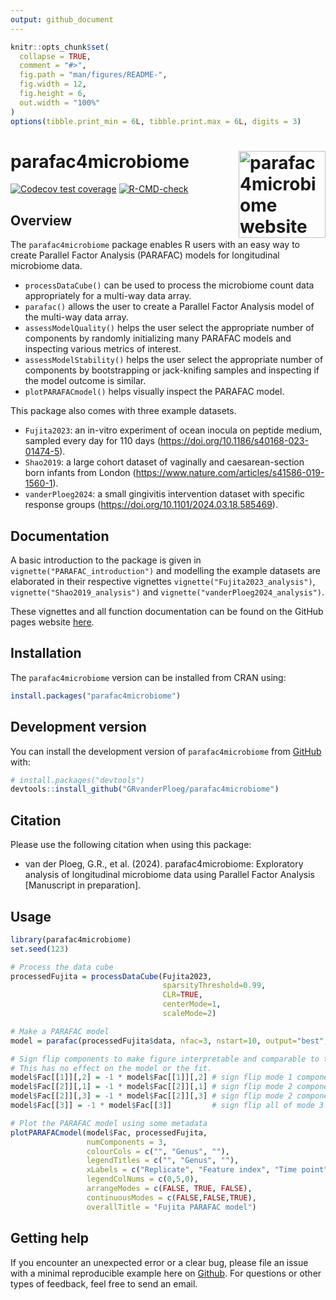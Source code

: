 ```yaml
---
output: github_document
---
```


<!-- README.md is generated from README.Rmd. Please edit that file -->

```r
knitr::opts_chunk$set(
  collapse = TRUE,
  comment = "#>",
  fig.path = "man/figures/README-",
  fig.width = 12,
  fig.height = 6,
  out.width = "100%"
)
options(tibble.print_min = 6L, tibble.print.max = 6L, digits = 3)
```

# parafac4microbiome <a href="https://grvanderploeg.github.io/parafac4microbiome/"><img src="man/figures/logo.png" alt="parafac4microbiome website" align="right" height="139"/></a>

<!-- badges: start -->

[![Codecov test coverage](https://codecov.io/gh/GRvanderPloeg/parafac4microbiome/branch/master/graph/badge.svg)](https://app.codecov.io/gh/GRvanderPloeg/parafac4microbiome?branch=master)
[![R-CMD-check](https://github.com/GRvanderPloeg/parafac4microbiome/actions/workflows/R-CMD-check.yaml/badge.svg)](https://github.com/GRvanderPloeg/parafac4microbiome/actions/workflows/R-CMD-check.yaml)
<!-- badges: end -->

## Overview

The `parafac4microbiome` package enables R users with an easy way to create Parallel Factor Analysis (PARAFAC) models for longitudinal microbiome data.

-   `processDataCube()` can be used to process the microbiome count data appropriately for a multi-way data array.
-   `parafac()` allows the user to create a Parallel Factor Analysis model of the multi-way data array.
-   `assessModelQuality()` helps the user select the appropriate number of components by randomly initializing many PARAFAC models and inspecting various metrics of interest.
-   `assessModelStability()` helps the user select the appropriate number of components by bootstrapping or jack-knifing samples and inspecting if the model outcome is similar.
-   `plotPARAFACmodel()` helps visually inspect the PARAFAC model.

This package also comes with three example datasets.

-   `Fujita2023`: an in-vitro experiment of ocean inocula on peptide medium, sampled every day for 110 days (<https://doi.org/10.1186/s40168-023-01474-5>).
-   `Shao2019`: a large cohort dataset of vaginally and caesarean-section born infants from London (<https://www.nature.com/articles/s41586-019-1560-1>).
-   `vanderPloeg2024`: a small gingivitis intervention dataset with specific response groups (<https://doi.org/10.1101/2024.03.18.585469>).

## Documentation
A basic introduction to the package is given in `vignette("PARAFAC_introduction")` and modelling the example datasets are elaborated in their respective vignettes `vignette("Fujita2023_analysis")`, `vignette("Shao2019_analysis")` and `vignette("vanderPloeg2024_analysis")`.

These vignettes and all function documentation can be found on the GitHub pages website [here](https://grvanderploeg.github.io/parafac4microbiome/).

## Installation

The `parafac4microbiome` version can be installed from CRAN using:

``` r
install.packages("parafac4microbiome")
```

## Development version

You can install the development version of `parafac4microbiome` from [GitHub](https://github.com/) with:

``` r
# install.packages("devtools")
devtools::install_github("GRvanderPloeg/parafac4microbiome")
```

## Citation

Please use the following citation when using this package:

-   van der Ploeg, G.R., et al. (2024). parafac4microbiome: Exploratory analysis of longitudinal microbiome data using Parallel Factor Analysis [Manuscript in preparation].

## Usage

```r
library(parafac4microbiome)
set.seed(123)

# Process the data cube
processedFujita = processDataCube(Fujita2023,
                                  sparsityThreshold=0.99,
                                  CLR=TRUE,
                                  centerMode=1,
                                  scaleMode=2)

# Make a PARAFAC model
model = parafac(processedFujita$data, nfac=3, nstart=10, output="best", verbose=FALSE)

# Sign flip components to make figure interpretable and comparable to the paper.
# This has no effect on the model or the fit.
model$Fac[[1]][,2] = -1 * model$Fac[[1]][,2] # sign flip mode 1 component 2
model$Fac[[2]][,1] = -1 * model$Fac[[2]][,1] # sign flip mode 2 component 1
model$Fac[[2]][,3] = -1 * model$Fac[[2]][,3] # sign flip mode 2 component 3
model$Fac[[3]] = -1 * model$Fac[[3]]         # sign flip all of mode 3

# Plot the PARAFAC model using some metadata
plotPARAFACmodel(model$Fac, processedFujita,
                 numComponents = 3,
                 colourCols = c("", "Genus", ""),
                 legendTitles = c("", "Genus", ""),
                 xLabels = c("Replicate", "Feature index", "Time point"),
                 legendColNums = c(0,5,0),
                 arrangeModes = c(FALSE, TRUE, FALSE),
                 continuousModes = c(FALSE,FALSE,TRUE),
                 overallTitle = "Fujita PARAFAC model")
```

## Getting help

If you encounter an unexpected error or a clear bug, please file an issue with a minimal reproducible example here on [Github](https://github.com/GRvanderPloeg/parafac4microbiome/issues). For questions or other types of feedback, feel free to send an email.
